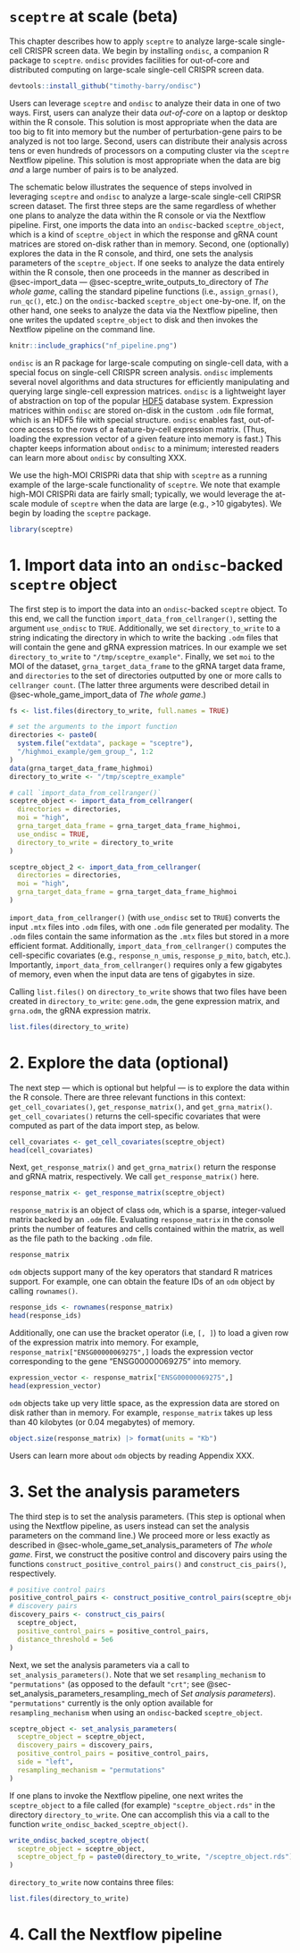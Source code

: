 # `sceptre` at scale (beta) {#at-scale}

This chapter describes how to apply `sceptre` to analyze large-scale single-cell CRISPR screen data. We begin by installing `ondisc`, a companion R package to `sceptre`. `ondisc` provides facilities for out-of-core and distributed computing on large-scale single-cell CRISPR screen data.

```r
devtools::install_github("timothy-barry/ondisc")
```

Users can leverage `sceptre` and `ondisc` to analyze their data in one of two ways. First, users can analyze their data *out-of-core* on a laptop or desktop within the R console. This solution is most appropriate when the data are too big to fit into memory but the number of perturbation-gene pairs to be analyzed is not too large. Second, users can distribute their analysis across tens or even hundreds of processors on a computing cluster via the `sceptre` Nextflow pipeline. This solution is most appropriate when the data are big *and* a large number of pairs is to be analyzed.

The schematic below illustrates the sequence of steps involved in leveraging `sceptre` and `ondisc` to analyze a large-scale single-cell CRIPSR screen dataset. The first three steps are the same regardless of whether one plans to analyze the data within the R console or via the Nextflow pipeline. First, one imports the data into an `ondisc`-backed `sceptre_object`, which is a kind of `sceptre_object` in which the response and gRNA count matrices are stored on-disk rather than in memory. Second, one (optionally) explores the data in the R console, and third, one sets the analysis parameters of the `sceptre_object`. If one seeks to analyze the data entirely within the R console, then one proceeds in the manner as described in @sec-import_data --- @sec-sceptre_write_outputs_to_directory of *The whole game*, calling the standard pipeline functions (i.e., `assign_grnas()`, `run_qc()`, etc.) on the `ondisc`-backed `sceptre_object` one-by-one. If, on the other hand, one seeks to analyze the data via the Nextflow pipeline, then one writes the updated `sceptre_object` to disk and then invokes the Nextflow pipeline on the command line.

```r
knitr::include_graphics("nf_pipeline.png")
```

`ondisc` is an R package for large-scale computing on single-cell data, with a special focus on single-cell CRISPR screen analysis. `ondisc` implements several novel algorithms and data structures for efficiently manipulating and querying large single-cell expression matrices. `ondisc` is a lightweight layer of abstraction on top of the popular [HDF5](https://www.hdfgroup.org/solutions/hdf5/) database system. Expression matrices within `ondisc` are stored on-disk in the custom `.odm` file format, which is an HDF5 file with special structure. `ondisc` enables fast, out-of-core access to the rows of a feature-by-cell expression matrix. (Thus, loading the expression vector of a given feature into memory is fast.) This chapter keeps information about `ondisc` to a minimum; interested readers can learn more about `ondisc` by consulting XXX.

We use the high-MOI CRISPRi data that ship with `sceptre` as a running example of the large-scale functionality of `sceptre`. We note that example high-MOI CRISPRi data are fairly small; typically, we would leverage the at-scale module of `sceptre` when the data are large (e.g., \>10 gigabytes). We begin by loading the `sceptre` package.

```r
library(sceptre)
```

# 1. Import data into an `ondisc`-backed `sceptre` object

The first step is to import the data into an `ondisc`-backed `sceptre` object. To this end, we call the function `import_data_from_cellranger()`, setting the argument `use_ondisc` to `TRUE`. Additionally, we set `directory_to_write` to a string indicating the directory in which to write the backing `.odm` files that will contain the gene and gRNA expression matrices. In our example we set `directory_to_write` to `"/tmp/sceptre_example"`. Finally, we set `moi` to the MOI of the dataset, `grna_target_data_frame` to the gRNA target data frame, and `directories` to the set of directories outputted by one or more calls to `cellranger count`. (The latter three arguments were described detail in @sec-whole_game_import_data of *The whole game*.)

```r
fs <- list.files(directory_to_write, full.names = TRUE)

```

```r
# set the arguments to the import function
directories <- paste0(
  system.file("extdata", package = "sceptre"),
  "/highmoi_example/gem_group_", 1:2
)
data(grna_target_data_frame_highmoi)
directory_to_write <- "/tmp/sceptre_example"

# call `import_data_from_cellranger()`
sceptre_object <- import_data_from_cellranger(
  directories = directories,
  moi = "high",
  grna_target_data_frame = grna_target_data_frame_highmoi,
  use_ondisc = TRUE,
  directory_to_write = directory_to_write
)
```

```r
sceptre_object_2 <- import_data_from_cellranger(
  directories = directories,
  moi = "high",
  grna_target_data_frame = grna_target_data_frame_highmoi
)
```

`import_data_from_cellranger()` (with `use_ondisc` set to `TRUE`) converts the input `.mtx` files into `.odm` files, with one `.odm` file generated per modality. The `.odm` files contain the same information as the `.mtx` files but stored in a more efficient format. Additionally, `import_data_from_cellranger()` computes the cell-specific covariates (e.g., `response_n_umis`, `response_p_mito`, `batch`, etc.). Importantly, `import_data_from_cellranger()` requires only a few gigabytes of memory, even when the input data are tens of gigabytes in size.

Calling `list.files()` on `directory_to_write` shows that two files have been created in `directory_to_write`: `gene.odm`, the gene expression matrix, and `grna.odm`, the gRNA expression matrix.

```r
list.files(directory_to_write)
```

# 2. Explore the data (optional)

The next step --- which is optional but helpful --- is to explore the data within the R console. There are three relevant functions in this context: `get_cell_covariates()`, `get_response_matrix()`, and `get_grna_matrix()`. `get_cell_covariates()` returns the cell-specific covariates that were computed as part of the data import step, as below.

```r
cell_covariates <- get_cell_covariates(sceptre_object)
head(cell_covariates)
```

Next, `get_response_matrix()` and `get_grna_matrix()` return the response and gRNA matrix, respectively. We call `get_response_matrix()` here.

```r
response_matrix <- get_response_matrix(sceptre_object)
```

`response_matrix` is an object of class `odm`, which is a sparse, integer-valued matrix backed by an `.odm` file. Evaluating `response_matrix` in the console prints the number of features and cells contained within the matrix, as well as the file path to the backing `.odm` file.

```r
response_matrix
```

`odm` objects support many of the key operators that standard R matrices support. For example, one can obtain the feature IDs of an `odm` object by calling `rownames()`.

```r
response_ids <- rownames(response_matrix)
head(response_ids)
```

Additionally, one can use the bracket operator (i.e, `[, ]`) to load a given row of the expression matrix into memory. For example, `response_matrix["ENSG00000069275",]` loads the expression vector corresponding to the gene "ENSG00000069275" into memory.

```r
expression_vector <- response_matrix["ENSG00000069275",]
head(expression_vector)
```

`odm` objects take up very little space, as the expression data are stored on disk rather than in memory. For example, `response_matrix` takes up less than 40 kilobytes (or 0.04 megabytes) of memory.

```r
object.size(response_matrix) |> format(units = "Kb")
```

Users can learn more about `odm` objects by reading Appendix XXX.

# 3. Set the analysis parameters

The third step is to set the analysis parameters. (This step is optional when using the Nextflow pipeline, as users instead can set the analysis parameters on the command line.) We proceed more or less exactly as described in @sec-whole_game_set_analysis_parameters of *The whole game*. First, we construct the positive control and discovery pairs using the functions `construct_positive_control_pairs()` and `construct_cis_pairs()`, respectively.

```r
# positive control pairs
positive_control_pairs <- construct_positive_control_pairs(sceptre_object)
# discovery pairs
discovery_pairs <- construct_cis_pairs(
  sceptre_object,
  positive_control_pairs = positive_control_pairs,
  distance_threshold = 5e6
)
```

Next, we set the analysis parameters via a call to `set_analysis_parameters()`. Note that we set `resampling_mechanism` to `"permutations"` (as opposed to the default `"crt"`; see @sec-set_analysis_parameters_resampling_mech of *Set analysis parameters*). `"permutations"` currently is the only option available for `resampling_mechanism` when using an `ondisc`-backed `sceptre_object`.

```r
sceptre_object <- set_analysis_parameters(
  sceptre_object = sceptre_object,
  discovery_pairs = discovery_pairs,
  positive_control_pairs = positive_control_pairs,
  side = "left",
  resampling_mechanism = "permutations"
)
```

If one plans to invoke the Nextflow pipeline, one next writes the `sceptre_object` to a file called (for example) `"sceptre_object.rds"` in the directory `directory_to_write`. One can accomplish this via a call to the function `write_ondisc_backed_sceptre_object()`.

```r
write_ondisc_backed_sceptre_object(
  sceptre_object = sceptre_object,
  sceptre_object_fp = paste0(directory_to_write, "/sceptre_object.rds")
)
```

`directory_to_write` now contains three files:

```r
list.files(directory_to_write)
```

# 4. Call the Nextflow pipeline
